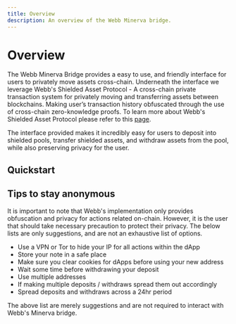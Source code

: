 ```yaml
---
title: Overview
description: An overview of the Webb Minerva bridge.
---
```


# Overview

The Webb Minerva Bridge provides a easy to use, and friendly interface for users to privately move assets cross-chain. Underneath the interface we
leverage Webb's Shielded Asset Protocol - A cross-chain private transaction system for privately moving and transferring assets between blockchains.
Making user’s transaction history obfuscated through the use of cross-chain zero-knowledge proofs. To learn more about Webb's Shielded Asset Protocol
please refer to this [page](/docs/protocols/asset-transfer/overview).

The interface provided makes it incredibly easy for users to deposit into shielded pools, transfer shielded assets, and withdraw assets from the pool, while also
preserving privacy for the user.

## Quickstart

## Tips to stay anonymous

It is important to note that Webb's implementation only provides obfuscation and privacy for actions related on-chain. However, it is the user
that should take necessary precaution to protect their privacy. The below lists are only suggestions, and are not an exhaustive list of options.

- Use a VPN or Tor to hide your IP for all actions within the dApp
- Store your note in a safe place
- Make sure you clear cookies for dApps before using your new address
- Wait some time before withdrawing your deposit
- Use multiple addresses
- If making multiple deposits / withdraws spread them out accordingly
- Spread deposits and withdraws across a 24hr period

The above list are merely suggestions and are not required to interact with Webb's Minerva bridge.
